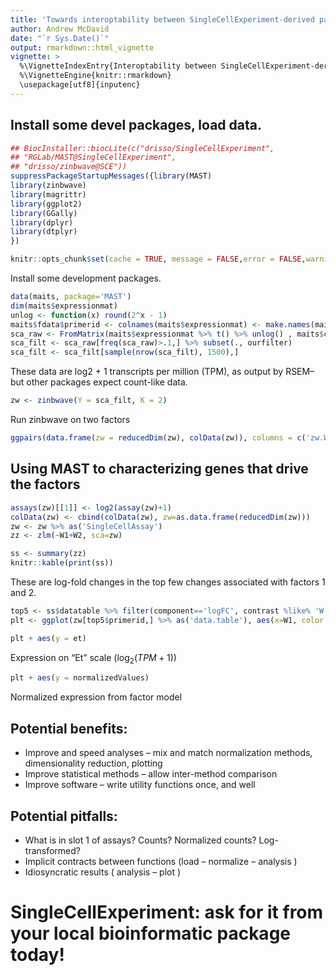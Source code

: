 ```yaml
---
title: 'Towards interoptability between SingleCellExperiment-derived packages.'
author: Andrew McDavid
date: "`r Sys.Date()`"
output: rmarkdown::html_vignette
vignette: >
  %\VignetteIndexEntry{Interoptability between SingleCellExperiment-derived packages}
  %\VignetteEngine{knitr::rmarkdown}
  \usepackage[utf8]{inputenc}
---
```


## Install some devel packages, load data.

```r
## BiocInstaller::biocLite(c("drisso/SingleCellExperiment",
## "RGLab/MAST@SingleCellExperiment",
## "drisso/zinbwave@SCE"))
suppressPackageStartupMessages({library(MAST)
library(zinbwave)
library(magrittr)
library(ggplot2)
library(GGally)
library(dplyr)
library(dtplyr)
})

knitr::opts_chunk$set(cache = TRUE, message = FALSE,error = FALSE,warning = FALSE)
```

Install some development packages.


```r
data(maits, package='MAST')
dim(maits$expressionmat)
unlog <- function(x) round(2^x - 1)
maits$fdata$primerid <- colnames(maits$expressionmat) <- make.names(maits$fdata$symbolid)
sca_raw <- FromMatrix(maits$expressionmat %>% t() %>% unlog() , maits$cdat, maits$fdat)
sca_filt <- sca_raw[freq(sca_raw)>.1,] %>% subset(., ourfilter)
sca_filt <- sca_filt[sample(nrow(sca_filt), 1500),]

```

These data are log2 + 1 transcripts per million (TPM), as output by RSEM--but other packages expect count-like data.

```r
zw <- zinbwave(Y = sca_filt, K = 2)

```

Run zinbwave on two factors


```r
ggpairs(data.frame(zw = reducedDim(zw), colData(zw)), columns = c('zw.W1', 'zw.W2', 'ngeneson'), mapping = aes(color = condition))

```

## Using MAST to characterizing genes that drive the factors

```r
assays(zw)[[1]] <- log2(assay(zw)+1)
colData(zw) <- cbind(colData(zw), zw=as.data.frame(reducedDim(zw)))
zw <- zw %>% as('SingleCellAssay')
zz <- zlm(~W1+W2, sca=zw)

```

```r
ss <- summary(zz)
knitr::kable(print(ss))

```

These are log-fold changes in the top few changes associated with factors 1 and 2.

```r
top5 <- ss$datatable %>% filter(component=='logFC', contrast %like% 'W') %>% arrange(-abs(z)) %>% head(n=5) %>% left_join(rowData(zw) %>% as.data.table())
plt <- ggplot(zw[top5$primerid,] %>% as('data.table'), aes(x=W1, color = condition)) + geom_point() + facet_wrap(~symbolid)

```



```r
plt + aes(y = et)
```

Expression on "Et" scale ($\log_2( TPM + 1)$)

```r
plt + aes(y = normalizedValues)
```

Normalized expression from factor model

## Potential benefits:

*  Improve and speed analyses -- mix and match normalization methods,  dimensionality reduction, plotting
*  Improve statistical methods -- allow inter-method comparison
*  Improve software -- write utility functions once, and well

## Potential pitfalls:

*  What is in slot 1 of assays? Counts? Normalized counts? Log-transformed?
*  Implicit contracts between functions (load -- normalize -- analysis )
*  Idiosyncratic results ( analysis -- plot )

# SingleCellExperiment: ask for it from your local bioinformatic package today! #
